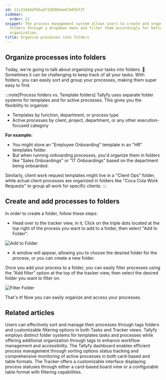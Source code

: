 ```yaml
---
id: 11c21844dfb5ad715898dee67e055f2f
sidebar:
  order: 21
snippet: The process management system allows users to create and organize tasks into
  folders through a dropdown menu and filter them accordingly for better workflow
  organization.
title: Organize processes into folders
---
```


## Organize processes into folders

Today, we're going to talk about organizing your tasks into folders. 📁
Sometimes it can be challenging to keep track of all your tasks. With folders, you can easily sort and group your processes, making them super easy to find.

:::note[Process folders vs. Template folders]
Tallyfy uses separate folder systems for templates and for active processes. This gives you the flexibility to organize:
- Templates by function, department, or process type
- Active processes by client, project, department, or any other execution-focused category

**For example:** 
- You might store an "Employee Onboarding" template in an "HR" templates folder.
- But when running onboarding processes, you'd organize them in folders like "Sales Onboardings" or "IT Onboardings" based on the department being onboarded.

Similarly, client work request templates might live in a "Client Ops" folder, while actual client processes are organized in folders like "Coca Cola Work Requests" to group all work for specific clients.
:::

## Create and add processes to folders

In order to create a folder, follow these steps:

- Head over to the tracker view, in it, Click on the triple dots located at the top right of the process you want to add to a folder, then select "Add to Folder".

![Add to Folder](https://screenshots.tallyfy.com/tallyfy%2Fpro%2Fdesktop-light-add-process-folder.png)

- A window will appear, allowing you to choose the desired folder for the process, or you can create a new folder.

Once you add your process to a folder, you can easily filter processes using the "Add filter" option at the top of the tracker view, then select the desired folder you want to filter on.

![Filter Folder](https://screenshots.tallyfy.com/tallyfy%2Fpro%2Fdesktop-light-filter-by-folder-process.png)

That's it! Now you can easily organize and access your processes.


## Related articles
<CardGrid>
<LinkTitleCard header="<b>Tracker View > Organize processes</b>" href="/products/pro/tracking-and-tasks/tracker-view/organize-processes/" > Users can effectively sort and manage their processes through tags folders and customizable filtering options in both Tasks and Tracker views. </LinkTitleCard>
<LinkTitleCard header="<b>Tasks View > Organize tasks and processes into folders</b>" href="/products/pro/tracking-and-tasks/tasks-view/how-can-i-add-tasks-to-folders-in-tallyfy/" > Tallyfy employs distinct folder systems for templates tasks and processes while offering additional organization through tags to enhance workflow management and accessibility. </LinkTitleCard>
<LinkTitleCard header="<b>Tracker View > Manage and track my processes</b>" href="/products/pro/tracking-and-tasks/tracker-view/how-can-i-manage-and-track-my-processes-on-tallyfy/" > The Tallyfy dashboard enables efficient process management through sorting options status tracking and comprehensive monitoring of active processes in both card-based and table formats. </LinkTitleCard>
<LinkTitleCard header="<b>Tracking And Tasks > Tracker view</b>" href="/products/pro/tracking-and-tasks/tracker-view/" > The Tracker offers a customizable interface displaying process statuses through either a card-based board view or a configurable table format with filtering capabilities. </LinkTitleCard>
</CardGrid>